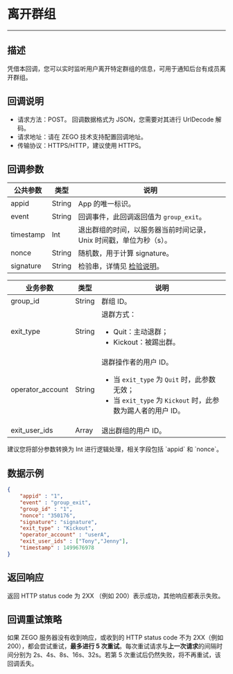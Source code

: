 # 离开群组

---

## 描述

凭借本回调，您可以实时监听用户离开特定群组的信息，可用于通知后台有成员离开群组。

## 回调说明

- 请求方法：POST。
  <Note title="说明">
  回调数据格式为 JSON，您需要对其进行 UrlDecode 解码。
  </Note>
- 请求地址：请在 ZEGO 技术支持配置回调地址。
- 传输协议：HTTPS/HTTP，建议使用 HTTPS。

## 回调参数

| 公共参数 | 类型 | 说明 |
|------|------|------|
| appid | String | App 的唯一标识。 |
| event | String | 回调事件，此回调返回值为 `group_exit`。 |
| timestamp | Int | 退出群组的时间，以服务器当前时间记录，Unix 时间戳，单位为秒（s）。 |
| nonce | String | 随机数，用于计算 signature。 |
| signature | String | 检验串，详情见 [检验说明](./../Authenticating%20server-to-server%20callbacks.mdx)。 |

| 业务参数 | 类型 | 说明 |
|------|------|------|
| group_id | String | 群组 ID。 |
| exit_type | String | 退群方式：<ul><li>Quit：主动退群；</li><li>Kickout：被踢出群。</li></ul> |
| operator_account | String | 退群操作者的用户 ID。<ul><li>当 `exit_type` 为 `Quit` 时，此参数无效；</li><li>当 `exit_type` 为 `Kickout` 时，此参数为踢人者的用户 ID。</li></ul> |
| exit_user_ids | Array | 退出群组的用户 ID。 |

<Note title="说明">
建议您将部分参数转换为 Int 进行逻辑处理，相关字段包括 `appid` 和 `nonce`。
</Note>

## 数据示例

```json
{
    "appid" : "1",
    "event" : "group_exit",
    "group_id" : "1",
    "nonce": "350176",
    "signature": "signature",
    "exit_type" : "Kickout",
    "operator_account" : "userA",
    "exit_user_ids" : ["Tony","Jenny"],
    "timestamp" : 1499676978
}
```

## 返回响应

返回 HTTP status code 为 2XX （例如 200）表示成功，其他响应都表示失败。

## 回调重试策略

如果 ZEGO 服务器没有收到响应，或收到的 HTTP status code 不为 2XX（例如 200），都会尝试重试，**最多进行 5 次重试**。每次重试请求与**上一次请求**的间隔时间分别为 2s、4s、8s、16s、32s。若第 5 次重试后仍然失败，将不再重试，该回调丢失。